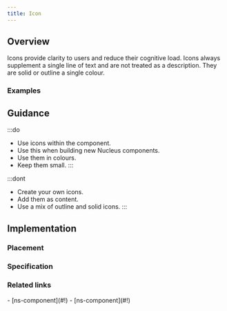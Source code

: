 ```yaml
---
title: Icon
---
```




## Overview

<CompDetails name={componentName} />

Icons provide clarity to users and reduce their cognitive load. Icons always supplement a single line of text and are not treated as a description. They are solid or outline a single colour.

### Examples

<Tabs>
  <TabItem label="Standard">
    <ExampleViewer type="standard" />
  </TabItem>
  <TabItem label="Extended">
    <ExampleViewer type="standard" />
  </TabItem>
</Tabs>

## Guidance

:::do
- Use icons within the component.
- Use this when building new Nucleus components.
- Use them in colours.
- Keep them small.
:::

:::dont
- Create your own icons.
- Add them as content.
- Use a mix of outline and solid icons.
:::

## Implementation

### Placement

<Placement name={componentName} />

### Specification

<Specification name={componentName} />

### Related links

<RelatedLinks name={componentName}>
- [ns-component](#!)
- [ns-component](#!)
</RelatedLinks>

